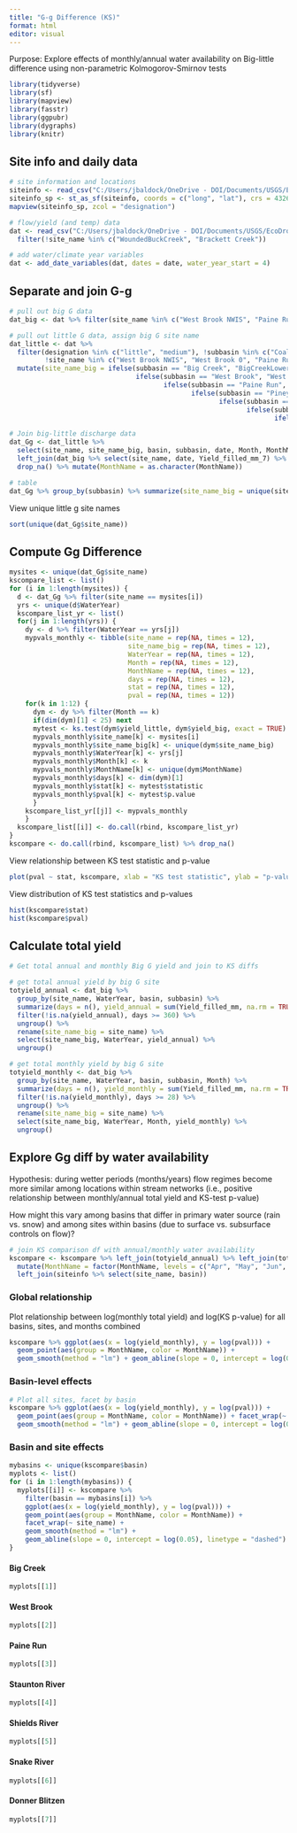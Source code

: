 ```yaml
---
title: "G-g Difference (KS)"
format: html
editor: visual
---
```


Purpose: Explore effects of monthly/annual water availability on Big-little difference using non-parametric Kolmogorov-Smirnov tests

```r
library(tidyverse)
library(sf)
library(mapview)
library(fasstr)
library(ggpubr)
library(dygraphs)
library(knitr)
```

## Site info and daily data
```r
# site information and locations
siteinfo <- read_csv("C:/Users/jbaldock/OneDrive - DOI/Documents/USGS/EcoDrought/EcoDrought Working/Data/EcoDrought_SiteInformation.csv")
siteinfo_sp <- st_as_sf(siteinfo, coords = c("long", "lat"), crs = 4326)
mapview(siteinfo_sp, zcol = "designation")

# flow/yield (and temp) data 
dat <- read_csv("C:/Users/jbaldock/OneDrive - DOI/Documents/USGS/EcoDrought/EcoDrought Working/Data/EcoDrought_FlowTempData_DailyWeekly.csv") %>%
  filter(!site_name %in% c("WoundedBuckCreek", "Brackett Creek"))

# add water/climate year variables
dat <- add_date_variables(dat, dates = date, water_year_start = 4)
```

## Separate and join G-g
```r
# pull out big G data
dat_big <- dat %>% filter(site_name %in% c("West Brook NWIS", "Paine Run 10", "Piney River 10", "Staunton River 10", "Spread Creek Dam", "BigCreekLower", "Shields River ab Smith NWIS", "Donner Blitzen River nr Frenchglen NWIS")) 

# pull out little G data, assign big G site name
dat_little <- dat %>% 
  filter(designation %in% c("little", "medium"), !subbasin %in% c("Coal Creek", "McGee Creek", "Duck Creek", "Flathead"),
         !site_name %in% c("West Brook NWIS", "West Brook 0", "Paine Run 10", "Piney River 10", "Staunton River 10", "Spread Creek Dam", "Shields River ab Smith NWIS", "BigCreekLower")) %>%
  mutate(site_name_big = ifelse(subbasin == "Big Creek", "BigCreekLower",
                                ifelse(subbasin == "West Brook", "West Brook NWIS", 
                                       ifelse(subbasin == "Paine Run", "Paine Run 10", 
                                              ifelse(subbasin == "Piney River", "Piney River 10",
                                                     ifelse(subbasin == "Staunton River", "Staunton River 10",
                                                            ifelse(subbasin == "Shields River", "Shields River ab Smith NWIS",
                                                                   ifelse(subbasin == "Snake River", "Spread Creek Dam", "Donner Blitzen River nr Frenchglen NWIS"))))))))

# Join big-little discharge data
dat_Gg <- dat_little %>%
  select(site_name, site_name_big, basin, subbasin, date, Month, MonthName, WaterYear, Yield_filled_mm_7) %>% rename(yield_little = Yield_filled_mm_7) %>%
  left_join(dat_big %>% select(site_name, date, Yield_filled_mm_7) %>% rename(site_name_big = site_name, yield_big = Yield_filled_mm_7)) %>%
  drop_na() %>% mutate(MonthName = as.character(MonthName))

# table
dat_Gg %>% group_by(subbasin) %>% summarize(site_name_big = unique(site_name_big)) %>% kable(caption = "Big G gage names for each focal sub-basin.")
```

View unique little g site names
```r
sort(unique(dat_Gg$site_name))
```

## Compute Gg Difference
```r
mysites <- unique(dat_Gg$site_name)
kscompare_list <- list()
for (i in 1:length(mysites)) {
  d <- dat_Gg %>% filter(site_name == mysites[i])
  yrs <- unique(d$WaterYear)
  kscompare_list_yr <- list()
  for(j in 1:length(yrs)) {
    dy <- d %>% filter(WaterYear == yrs[j])
    mypvals_monthly <- tibble(site_name = rep(NA, times = 12), 
                              site_name_big = rep(NA, times = 12), 
                              WaterYear = rep(NA, times = 12),
                              Month = rep(NA, times = 12),
                              MonthName = rep(NA, times = 12),
                              days = rep(NA, times = 12),
                              stat = rep(NA, times = 12),
                              pval = rep(NA, times = 12))
    for(k in 1:12) {
      dym <- dy %>% filter(Month == k)
      if(dim(dym)[1] < 25) next
      mytest <- ks.test(dym$yield_little, dym$yield_big, exact = TRUE)
      mypvals_monthly$site_name[k] <- mysites[i]
      mypvals_monthly$site_name_big[k] <- unique(dym$site_name_big)
      mypvals_monthly$WaterYear[k] <- yrs[j]
      mypvals_monthly$Month[k] <- k
      mypvals_monthly$MonthName[k] <- unique(dym$MonthName)
      mypvals_monthly$days[k] <- dim(dym)[1]
      mypvals_monthly$stat[k] <- mytest$statistic
      mypvals_monthly$pval[k] <- mytest$p.value
      }
    kscompare_list_yr[[j]] <- mypvals_monthly
    }
  kscompare_list[[i]] <- do.call(rbind, kscompare_list_yr)
}
kscompare <- do.call(rbind, kscompare_list) %>% drop_na()
```

View relationship between KS test statistic and p-value
```r
plot(pval ~ stat, kscompare, xlab = "KS test statistic", ylab = "p-value")
```

View distribution of KS test statistics and p-values
```r
hist(kscompare$stat)
hist(kscompare$pval)
```

## Calculate total yield
```r
# Get total annual and monthly Big G yield and join to KS diffs

# get total annual yield by big G site
totyield_annual <- dat_big %>% 
  group_by(site_name, WaterYear, basin, subbasin) %>% 
  summarize(days = n(), yield_annual = sum(Yield_filled_mm, na.rm = TRUE)) %>%
  filter(!is.na(yield_annual), days >= 360) %>%
  ungroup() %>%
  rename(site_name_big = site_name) %>%
  select(site_name_big, WaterYear, yield_annual) %>%
  ungroup()

# get total monthly yield by big G site
totyield_monthly <- dat_big %>% 
  group_by(site_name, WaterYear, basin, subbasin, Month) %>% 
  summarize(days = n(), yield_monthly = sum(Yield_filled_mm, na.rm = TRUE)) %>%
  filter(!is.na(yield_monthly), days >= 28) %>%
  ungroup() %>%
  rename(site_name_big = site_name) %>%
  select(site_name_big, WaterYear, Month, yield_monthly) %>%
  ungroup()


```

## Explore Gg diff by water availability

Hypothesis: during wetter periods (months/years) flow regimes become more similar among locations within stream networks (i.e., positive relationship between monthly/annual total yield and KS-test p-value)

How might this vary among basins that differ in primary water source (rain vs. snow) and among sites within basins (due to surface vs. subsurface controls on flow)?

```r
# join KS comparison df with annual/monthly water availability
kscompare <- kscompare %>% left_join(totyield_annual) %>% left_join(totyield_monthly) %>%
  mutate(MonthName = factor(MonthName, levels = c("Apr", "May", "Jun", "Jul", "Aug", "Sep", "Oct", "Nov", "Dec", "Jan", "Feb", "Mar"))) %>%
  left_join(siteinfo %>% select(site_name, basin))
```

### Global relationship
Plot relationship between log(monthly total yield) and log(KS p-value) for all basins, sites, and months combined
```r
kscompare %>% ggplot(aes(x = log(yield_monthly), y = log(pval))) + 
  geom_point(aes(group = MonthName, color = MonthName)) + 
  geom_smooth(method = "lm") + geom_abline(slope = 0, intercept = log(0.05), linetype = "dashed")
```

### Basin-level effects
```r
# Plot all sites, facet by basin
kscompare %>% ggplot(aes(x = log(yield_monthly), y = log(pval))) + 
  geom_point(aes(group = MonthName, color = MonthName)) + facet_wrap(~ basin) + 
  geom_smooth(method = "lm") + geom_abline(slope = 0, intercept = log(0.05), linetype = "dashed")
```

### Basin and site effects
```r
mybasins <- unique(kscompare$basin)
myplots <- list()
for (i in 1:length(mybasins)) {
  myplots[[i]] <- kscompare %>% 
    filter(basin == mybasins[i]) %>%
    ggplot(aes(x = log(yield_monthly), y = log(pval))) + 
    geom_point(aes(group = MonthName, color = MonthName)) + 
    facet_wrap(~ site_name) + 
    geom_smooth(method = "lm") + 
    geom_abline(slope = 0, intercept = log(0.05), linetype = "dashed")
}
```

::: panel-tabset
#### Big Creek
```r
myplots[[1]]
```
#### West Brook
```r
myplots[[2]]
```
#### Paine Run
```r
myplots[[3]]
```
#### Staunton River
```r
myplots[[4]]
```
#### Shields River
```r
myplots[[5]]
```
#### Snake River
```r
myplots[[6]]
```
#### Donner Blitzen
```r
myplots[[7]]
```
:::




